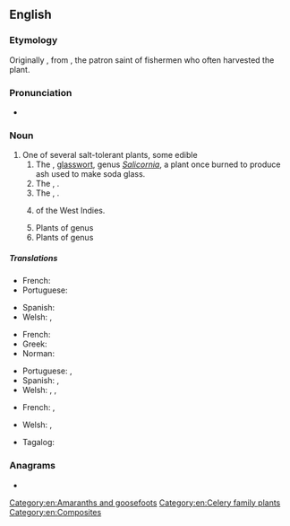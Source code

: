 ==English==
{{rfi|en}}
{{wikipedia}}

===Etymology===
Originally {{m|en|sampiere}}, from {{etyl|fr|en}} {{m|fr|Saint Pierre}}, the patron saint of fishermen who often harvested the plant.

===Pronunciation===
* {{a|UK}} {{IPA|/ˈsæm.faɪ.ə(ɹ)/|/ˈsæm.fə(ɹ)/|lang=en}}

===Noun===
{{en-noun}}

# One of several salt-tolerant plants, some edible
## The {{vern|marsh samphire}}, [[glasswort]], genus ''[[Salicornia]]'', a plant once burned to produce ash used to make soda glass.
## The {{vern|rock samphire}}, {{taxlink|Crithmum maritimum|species|noshow=1}}.
## The {{vern|golden samphire}}, {{taxlink|Inula crithmoides|species|noshow=1}}.
## {{taxlink|Borrichia arborescens|species|noshow=1}} of the West Indies.
## Plants of genus {{taxlink|Sarcocornia|genus|noshow=1}}
## Plants of genus {{taxlink|Tecticornia|genus|noshow=1}}

=====Translations=====
{{trans-top|marsh samphire}}
* French: {{t+|fr|salicorne|f}}
* Portuguese: {{t|pt|salicórnia|f}}
{{trans-mid}}
* Spanish: {{t+|es|salicornia|f}}
* Welsh: {{t|cy|llyrlys|m}}, {{t|cy|chwyn hallt|m}}
{{trans-bottom}}

{{trans-top|rock samphire}}
* French: {{t+|fr|criste marine|f}}
* Greek: {{t|el|κρίταμο|n}}
* Norman: {{t|nrf|pèrche-pièrre|f}} {{qualifier|Jersey}}
{{trans-mid}}
* Portuguese: {{t|pt|perrexil do mar|m}}, {{t|pt|funcho marinho|m}}
* Spanish: {{t|es|hinojo marino|m}}, {{t|es|perejil marino|m}}
* Welsh: {{t|cy|ffenigl y môr|m}}, {{t|cy|corn carw'r môr|m}}, {{t|cy|sampier|m}}
{{trans-bottom}}

{{trans-top|golden samphire}}
* French: {{t+|fr|inule fausse criste|f}}, {{t+|fr|inule perce-pierre|f}}
{{trans-mid}}
* Welsh: {{t|cy|sampier y geifr|m}}, {{t|cy|cedowydd sugnol|m}}
{{trans-bottom}}

{{trans-top|Borrichia arborescens}}
* Tagalog: {{t|tl|dampalit}}
{{trans-mid}}
{{trans-bottom}}

===Anagrams===
* {{anagrams|en|pesharim|seraphim}}

[[Category:en:Amaranths and goosefoots]]
[[Category:en:Celery family plants]]
[[Category:en:Composites]]